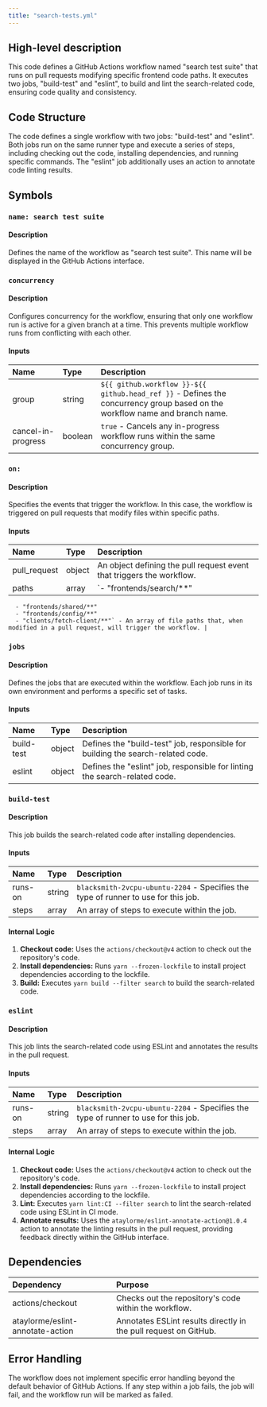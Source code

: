 ```yaml
---
title: "search-tests.yml"
---
```


## High-level description
This code defines a GitHub Actions workflow named "search test suite" that runs on pull requests modifying specific frontend code paths. It executes two jobs, "build-test" and "eslint", to build and lint the search-related code, ensuring code quality and consistency.

## Code Structure
The code defines a single workflow with two jobs: "build-test" and "eslint". Both jobs run on the same runner type and execute a series of steps, including checking out the code, installing dependencies, and running specific commands. The "eslint" job additionally uses an action to annotate code linting results.

## Symbols
### `name: search test suite`
#### Description
Defines the name of the workflow as "search test suite". This name will be displayed in the GitHub Actions interface.

### `concurrency`
#### Description
Configures concurrency for the workflow, ensuring that only one workflow run is active for a given branch at a time. This prevents multiple workflow runs from conflicting with each other.

#### Inputs
| Name | Type | Description |
|:-----|:-----|:------------|
| group | string | `${{ github.workflow }}-${{ github.head_ref }}` - Defines the concurrency group based on the workflow name and branch name. |
| cancel-in-progress | boolean | `true` - Cancels any in-progress workflow runs within the same concurrency group. |

### `on:`
#### Description
Specifies the events that trigger the workflow. In this case, the workflow is triggered on pull requests that modify files within specific paths.

#### Inputs
| Name | Type | Description |
|:-----|:-----|:------------|
| pull_request | object | An object defining the pull request event that triggers the workflow. |
| paths | array | `- "frontends/search/**"
      - "frontends/shared/**"
      - "frontends/config/**"
      - "clients/fetch-client/**"` - An array of file paths that, when modified in a pull request, will trigger the workflow. |

### `jobs`
#### Description
Defines the jobs that are executed within the workflow. Each job runs in its own environment and performs a specific set of tasks.

#### Inputs
| Name | Type | Description |
|:-----|:-----|:------------|
| build-test | object | Defines the "build-test" job, responsible for building the search-related code. |
| eslint | object | Defines the "eslint" job, responsible for linting the search-related code. |

### `build-test`
#### Description
This job builds the search-related code after installing dependencies.

#### Inputs
| Name | Type | Description |
|:-----|:-----|:------------|
| runs-on | string | `blacksmith-2vcpu-ubuntu-2204` - Specifies the type of runner to use for this job. |
| steps | array | An array of steps to execute within the job. |

#### Internal Logic
1. **Checkout code:** Uses the `actions/checkout@v4` action to check out the repository's code.
2. **Install dependencies:** Runs `yarn --frozen-lockfile` to install project dependencies according to the lockfile.
3. **Build:** Executes `yarn build --filter search` to build the search-related code.

### `eslint`
#### Description
This job lints the search-related code using ESLint and annotates the results in the pull request.

#### Inputs
| Name | Type | Description |
|:-----|:-----|:------------|
| runs-on | string | `blacksmith-2vcpu-ubuntu-2204` - Specifies the type of runner to use for this job. |
| steps | array | An array of steps to execute within the job. |

#### Internal Logic
1. **Checkout code:** Uses the `actions/checkout@v4` action to check out the repository's code.
2. **Install dependencies:** Runs `yarn --frozen-lockfile` to install project dependencies according to the lockfile.
3. **Lint:** Executes `yarn lint:CI --filter search` to lint the search-related code using ESLint in CI mode.
4. **Annotate results:** Uses the `ataylorme/eslint-annotate-action@1.0.4` action to annotate the linting results in the pull request, providing feedback directly within the GitHub interface.

## Dependencies
| Dependency | Purpose |
|:-----------|:--------|
| actions/checkout | Checks out the repository's code within the workflow. |
| ataylorme/eslint-annotate-action | Annotates ESLint results directly in the pull request on GitHub. |

## Error Handling
The workflow does not implement specific error handling beyond the default behavior of GitHub Actions. If any step within a job fails, the job will fail, and the workflow run will be marked as failed.
